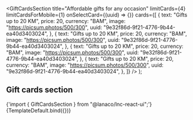 


<Meta
  title="Landing sections/Gift Cards Section"
  component={GiftCardsSection}
/>

  <GiftCardsSection
    title="Affordable gifts for any occasion"
    limitCards={4}
    limitCardsForMobile={1}
    onSelectCard={(uuid) => {}}
    cards={[
      {
        text: "Gifts up to 20 KM",
        price: 20,
        currency: "BAM",
        image: "https://picsum.photos/500/300",
        uuid: "9e32f86d-9f21-4776-9b44-ea40d3403024",
      },
      {
        text: "Gifts up to 20 KM",
        price: 20,
        currency: "BAM",
        image: "https://picsum.photos/500/300",
        uuid: "9e32f86d-9f21-4776-9b44-ea40d3403024",
      },
      {
        text: "Gifts up to 20 KM",
        price: 20,
        currency: "BAM",
        image: "https://picsum.photos/500/300",
        uuid: "9e32f86d-9f21-4776-9b44-ea40d3403024",
      },
      {
        text: "Gifts up to 20 KM",
        price: 20,
        currency: "BAM",
        image: "https://picsum.photos/500/300",
        uuid: "9e32f86d-9f21-4776-9b44-ea40d3403024",
      },
    ]}
  />
);

## Gift cards section

<SyntaxHighlighter language="jsx" style={nord}>
  {'import { GiftCardsSection } from "@lanaco/lnc-react-ui";'}
</SyntaxHighlighter>

<Canvas>
  <Story name="Default" args={{}}>
    {TemplateDefault.bind({})}
  </Story>
</Canvas>
